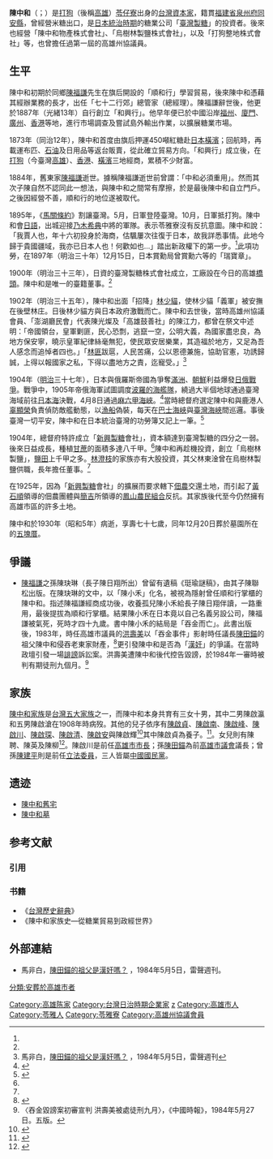 {{for|同名的美国联邦法官|陈中和 (法官)}}
{{Infobox Person
|name = 陳中和
|image = Tan Tiong-ho.png
|image_size = 200px
|caption = 
|birth_date  = {{Birth date|1853|3|18|}}
|birth_place = {{TWN-CQD}}[[鳳山縣_(臺灣)|鳳山縣]][[大竹里_(堡里)|大竹-{里}-]][[苓雅藔庄|苓雅藔庄]]
|death_date  = {{Death date and age|1930|8|8|1853|3|18}}
|death_place = {{TWN-JPN}}[[高雄州|高雄州]]
|nationality  = {{QING}}（1853年–1895年）<br>{{JPN-EMP}}（1895年–1930年）
|墓地 = 五塊厝（舊址）
|occupation = 商人
|office = 
|term_start = 
|term_end = 
|spouse =  
|children =[[陳啟貞|陳啟貞]](養子)<br>[[陳啟瀛|陳啟瀛]](次子)<br>[[陳啟南|陳啟南]](三子)<br>[[陳啟峰|陳啟峰]](四子)<br>[[陳啟滄|陳啟滄]](五子)<br>[[陳啟川|陳啟川]](六子)<br>[[陳啟琛|陳啟琛]](七子)<br>[[陳啟清|陳啟清]](八子)<br>[[陳啟安|陳啟安]](九子)<br>[[陳啟輝|陳啟輝]](十子)<br><br>[[陳聘|陳聘]](長女)<br>陳英(次女)<br>陳柳(三女)<br>
|父母 = 陳金花(父親)<br>沈氏(母親)
|親屬 = [[張仲護|張仲護]](女婿)<br>李開榮(女婿)<br>[[鄭宏成|鄭宏成]](女婿)<br>[[黃金川|黃金川]](媳婦)<br>陳來和(祖父)
| module      = {{Infobox Chinese|child=yes|hide=no
| t           = 陳中和
| s           = 陈中和
| p           = Chén Zhōnghé
| poj         = Tân Tiong-hô}}
}}

'''陳中和'''（{{lang-nan|'''Tân Tiong-hô'''}}；{{bd|1853年|3月18日|1930年|8月8日}}）是[[打狗|打狗]]（後稱[[高雄市|高雄]]）[[苓雅寮|苓仔寮]]出身的[[台灣|台灣]][[資本家|資本家]]，籍貫[[福建省|福建省]][[泉州府|泉州府]][[同安縣|同安縣]]，曾經營米糖出口，是[[台灣日治時期|日本統治時期]]的糖業公司「[[臺灣製糖|臺灣製糖]]」的投資者。後來也經營「陳中和物產株式會社」、「烏樹林製鹽株式會社」，以及「打狗整地株式會社」等，也曾擔任過第一屆的高雄州協議員。

== 生平 ==
陳中和初期於同鄉[[陳福謙|陳福謙]]先生在旗后開設的「順和行」學習貿易，後來陳中和憑藉其經辦業務的長才，出任「七十二行郊」總管家（總經理）。陳福謙辭世後，他更於1887年（光緒13年）自行創立「和興行」。他早年便已於中國沿岸[[福州|福州]]、[[廈門|廈門]]、[[廣州|廣州]]、[[香港|香港]]等地，進行市場調查及嘗試島外輸出作業，以擴展糖業市場。

1873年（同治12年），陳中和首度由旗后押運450噸紅糖赴[[日本|日本]][[橫濱|橫濱]]；回航時，再載運布匹、[[石油|石油]]及日用品等返台販賣，從此確立貿易方向。「和興行」成立後，在[[打狗|打狗]]（今臺灣[[高雄|高雄]]）、[[香港|香港]]、[[橫濱|橫濱]]三地經商，累積不少財富。

1884年，舊東家[[陳福謙|陳福謙]]逝世。據稱陳福謙逝世前曾謂：「中和必須重用」。然而其次子陳自然不認同此一想法，與陳中和之間常有摩擦，於是最後陳中和自立門戶。之後因經營不善，順和行的地位遂被取代。

1895年，《[[馬關條約|馬關條約]]》割讓臺灣。5月，日軍登陸臺灣。10月，日軍抵打狗。陳中和會[[日語|日語]]，出城迎接[[乃木希典|乃木希典]]中將的軍隊。表示苓雅寮沒有反抗意圖。陳中和說：「我賈人也，年十六初投身於海商，估颿屢次往復于日本，故我詳悉事情。此地今歸于貴國疆域，我亦已日本人也！何歡如也...」踏出新政權下的第一步。<ref name=總></ref>{{rp|151-152}}此項功勞，在1897年（明治三十年）12月15日，日本賞勳局曾賞勳六等的「瑞寶章」。

1900年（明治三十三年），日資的臺灣製糖株式會社成立，工廠設在今日的高雄[[橋頭|橋頭]]。陳中和是唯一的臺籍董事。<ref name=總></ref>{{rp|152}}

1902年（明治三十五年），陳中和出面「招降」[[林少貓|林少貓]]，使林少貓「義軍」被安撫在後壁林庄。日後林少貓方與日本政府激戰而亡。陳中和去世後，當時高雄州協議會員、「澎湖廳民會」代表陳光燦及「高雄鼓善社」的陳江力，都曾在祭文中述明：「帝國領台，皇軍剿匪，民心恐剽，逃竄一空，公明大義，為國家盡忠良，為地方保安寧，曉示皇軍紀律絲毫無犯，使民眾安居樂業，其造福於地方，又足為吾人感念而追悼者四也。」「[[林少貓|林匪]]跋扈，人民苦痛，公以恩德兼施，協助官憲，功誘歸誠，上得以報國家之私，下得以盡地方之責，迄寵受。」<ref>馬非白，[https://www.taiwantt.org.tw/books/cryingtaiwan4/content/1980/19840505-5.htm 陳田錨的祖父是漢奸嗎？] {{Wayback|url=https://www.taiwantt.org.tw/books/cryingtaiwan4/content/1980/19840505-5.htm |date=20181225201908 }}，1984年5月5日，雷聲週刊</ref>

1904年（[[明治|明治]]三十七年），日本與俄羅斯帝國為爭奪[[滿洲|滿洲]]、[[朝鮮|朝鮮]]利益爆發[[日俄戰爭|日俄戰爭]]。戰爭中，1905年帝俄海軍試圖調度[[波羅的海艦隊|波羅的海艦隊]]，繞過大半個地球通過臺灣海域前往[[日本海|日本海]]決戰，4月8日通過[[麻六甲海峽|麻六甲海峽]]。<ref name=文下>{{cite book |author=[[伊能嘉矩|伊能嘉矩]]著，[[國史館台灣文獻館|國史館台灣文獻館]]編譯|title=《[[臺灣文化志|臺灣文化志]]》下卷 |date=2017年12月 |publisher=大家出版；遠足文化發行 |location=新北 |isbn= 978-986-95342-7-7}}</ref>{{rp|765}}當時總督府選定陳中和與鹿港人[[辜顯榮|辜顯榮]]負責偵防敵艦動態，以[[漁船|漁船]]偽裝，每天在[[巴士海峽|巴士海峽]]與[[臺灣海峽|臺灣海峽]]間巡邏。事後臺灣一切平安，陳中和在日本統治臺灣的功勞簿又記上一筆。<ref name=總>{{cite book |author=[[陳柔縉|陳柔縉]] |title=《總統的親戚：揭開臺灣權貴家族的臍帶與裙帶關係》 |date=2011年6月10二版一刷 |publisher=時報出版 |location=臺北 |isbn= 957-13-2970-3}}</ref>

1904年，總督府特許成立「[[新興製糖|新興製糖]]會社」，資本額達到臺灣製糖的四分之一弱。後來日益成長，種植[[甘蔗|甘蔗]]的面積多達八千甲。<ref name=總></ref>{{rp|152}}陳中和再趁機投資，創立「烏樹林製鹽」，[[鹽田|鹽田]]上千甲之多。[[林澄枝|林澄枝]]的家族亦有大股投資，其父林東淦曾在烏樹林製鹽供職，長年擔任董事。<ref name=總></ref>{{rp|152}}

在1925年，因為「[[新興製糖|新興製糖]]會社」的擴展而要求轄下[[佃農|佃農]]交還土地，而引起了[[黃石順|黃石順]]領導的佃農團體與[[簡吉|簡吉]]所領導的[[鳳山農民組合|鳳山農民組合]]反抗。其家族後代至今仍然擁有高雄市區的許多土地。

陳中和於1930年（昭和5年）病逝，享壽七十七歲，同年12月20日葬於墓園所在的[[五塊厝|五塊厝]]。

== 爭議 ==
* [[陳福謙|陳福謙]]之孫陳玦琳（長子陳日翔所出）曾留有遺稿《珽瑜謎稿》，由其子陳聯松出版。在陳玦琳的文中，以「陳小禾」化名，被視為隱射曾任順和行掌櫃的陳中和。指述陳福謙經商成功後，收養孤兒陳小禾給長子陳日翔伴讀，一路重用，最後提拔為順和行掌櫃。結果陳小禾在日本竟以自己名義另設公司，陳福謙被氣死，死時才四十九歲。書中陳小禾的結局是「吞金而亡」。此書出版後，1983年，時任高雄市議員的[[洪壽美|洪壽美]]以「吞金事件」影射時任議長[[陳田錨|陳田錨]]的祖父陳中和侵吞老東家財產，<ref>{{cite web|url=https://tw.nextmgz.com/realtimenews/news/35470049?fbclid=IwAR3BjPamH3eyXegY8RmVQ4xcBWl1cjBR4M0AlIDpuVsjyI8gmIBJlFiyi6c|title=世家望族 港都雙陳 百年恩怨 陳福謙家族|publisher=壹周刊|date=2013-11-28|access-date=2021-06-30|archive-date=2021-07-09|archive-url=https://web.archive.org/web/20210709181820/https://tw.nextmgz.com/realtimenews/news/35470049?fbclid=IwAR3BjPamH3eyXegY8RmVQ4xcBWl1cjBR4M0AlIDpuVsjyI8gmIBJlFiyi6c|dead-url=no}}</ref>更引發陳中和是否為「[[漢奸|漢奸]]」的爭議。在當時政壇引發一場[[誹謗|誹謗]]訴訟案。洪壽美遭陳中和後代控告毀謗，於1984年一審時被判有期徒刑九個月。<ref>〈吞金毀謗案初審宣判 洪壽美被處徒刑九月〉，《中國時報》，1984年5月27日。五版。</ref>

== 家族 ==
[[陳中和家族|陳中和家族]]是[[台灣五大家族|台灣五大家族]]之一，而陳中和本身共育有三女十男，其中二男陳啟瀛和五男陳啟滄在1908年時病歿。其他的兒子依序有[[陳啟貞|陳啟貞]]、[[陳啟南|陳啟南]]、[[陳啟峰|陳啟峰]]、[[陳啟川|陳啟川]]、[[陳啟琛|陳啟琛]]、[[陳啟清|陳啟清]]、[[陳啟安|陳啟安]]與陳啟輝<ref>{{cite book |title=陳中和翁傳|author=宮崎健三|year=1931|publisher=臺灣日日新報社}}</ref>其中陳啟貞為養子。<ref>{{cite journal|journal=臺灣文獻|volume=62|issue=4|title=日治時期高雄陳家的資本網絡分析: 以企業經營與投資為中心|author=趙祐志}}</ref>。女兒則有陳聘、陳英及陳柳<ref>{{cite book|title=陳中和家族史: 從糖業貿易到政經世界|author=戴寶村}}</ref>。陳啟川是前任[[高雄市市長|高雄市市長]]；孫[[陳田錨|陳田錨]]為前[[高雄市議會|高雄市議會]]議長；曾孫[[陳建平|陳建平]]則是前任[[立法委員|立法委員]]，三人皆屬[[中國國民黨|中國國民黨]]。

== 遗迹 ==
* [[陳中和舊宅|陳中和舊宅]]
* [[陳中和墓|陳中和墓]]

== 参考文献 ==
=== 引用 ===
{{Reflist|2}}

=== 书籍 ===
* 《[[台灣歷史辭典|台灣歷史辭典]]》
* 《陳中和家族史—從糖業貿易到政經世界》

== 外部連結 ==
* 馬非白，[https://www.taiwantt.org.tw/books/cryingtaiwan4/content/1980/19840505-5.htm 陳田錨的祖父是漢奸嗎？] {{Wayback|url=https://www.taiwantt.org.tw/books/cryingtaiwan4/content/1980/19840505-5.htm |date=20181225201908 }}，1984年5月5日，雷聲週刊。

[[Category:高雄陈家|Category:高雄陈家]]
[[Category:台灣日治時期企業家|Category:台灣日治時期企業家]]
[[Category:陈姓|z]]
[[分類:安葬於高雄市者|分類:安葬於高雄市者]]
[[Category:高雄市人|Category:高雄市人]]
[[Category:苓雅人|Category:苓雅人]]
[[Category:苓雅寮|Category:苓雅寮]]
[[Category:高雄州協議會員|Category:高雄州協議會員]]